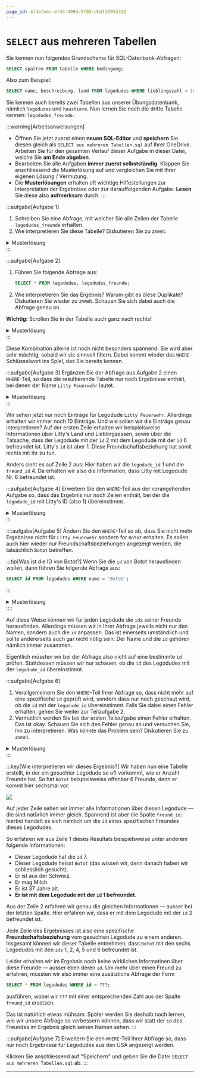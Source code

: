 ```yaml
---
page_id: 4f4efe4c-ef43-499d-9f02-dbd115954312
---
```


# `SELECT` aus mehreren Tabellen

Sie kennen nun folgendes Grundschema für SQL-Datenbank-Abfragen:

```sql
SELECT spalten FROM tabelle WHERE bedingung;
```

Also zum Beispiel:

```sql
SELECT name, beschreibung, land FROM legodudes WHERE lieblingszahl < 100;
```

Sie kennen auch bereits zwei Tabellen aus unserer Übungsdatenbank, nämlich `legodudes` und `haustiere`. Nun lernen Sie noch die dritte Tabelle kennen: `legodudes_freunde`.

:::warning[Arbeitsanweisungen]

- Öffnen Sie jetzt zuerst einen **neuen SQL-Editor** und **speichern** Sie diesen gleich als `SELECT aus mehreren Tabellen.sql` auf Ihrer OneDrive. Arbeiten Sie für den gesamten Verlauf dieser Aufgabe in dieser Datei, welche Sie **am Ende abgeben**.
- Bearbeiten Sie alle Aufgaben **immer zuerst selbstständig**. Klappen Sie anschliessend die Musterlösung auf und vergleichen Sie mit Ihrer eigenen Lösung / Vermutung.
- Die **Musterlösungen** erhalten oft wichtige Hilfestellungen zur Interpretation der Ergebnisse oder zur darauffolgenden Aufgabe. **Lesen** Sie diese also **aufmerksam** durch. :::

:::aufgabe[Aufgabe 1]

1. Schreiben Sie eine Abfrage, mit welcher Sie alle Zeilen der Tabelle `legodudes_freunde` erhalten.
2. Wie interpretieren Sie diese Tabelle? Diskutieren Sie zu zweit.

<details>
    <summary>Musterlösung</summary>
    <div>
        1. ```sql SELECT * FROM legodudes_freunde; ``` 2. Die Tabelle gibt an, welcher Legodude mit welchem
        anderen Legodude befreundet ist. Jeder Legodude hat eine `id` (sie können auch nochmal `SELECT * FROM
        legodudes` ausführen, um sich davon zu überzeugen). Jede Zeile in der Tabelle `legodudes_freunde`
        stellt eine Freundschaftsbeziehung dar: der Legodude mit der ID in der Spalte `legodude_id` ist
        befreundet mit dem Legodude mit der ID in der Spalte `freund_id`.
    </div>
</details>
:::

:::aufgabe[Aufgabe 2]

1. Führen Sie folgende Abfrage aus:
    ```sql
    SELECT * FROM legodudes, legodudes_freunde;
    ```
2. Wie interpretieren Sie das Ergebnis? Warum gibt es diese Duplikate? Diskutieren Sie wieder zu zweit. Schauen Sie sich dabei auch die Abfrage genau an.

**Wichtig:** Scrollen Sie in der Tabelle auch ganz nach rechts!

<details>
  <summary>Musterlösung</summary>
  <div>
    Das Ergebnis besteht aus allen möglichen Kombinationen aus je einer Zeile aus der Tabelle `legodudes` und einer Zeile aus `legodudes_freunde`.

    Deshalb sehen wir jeden Legodude auch immer 10x nacheinander: die `legodudes_freunde`-Tabelle hat nämlich 10 Zeilen. Jede `legodudes`-Zeile wird also einmal mit jeder `legodudes_freunde`-Zeile kombiniert.

  </div>
</details>
:::

Diese Kombination alleine ist noch nicht besonders spannend. Sie wird aber sehr mächtig, sobald wir sie sinnvoll filtern. Dabei kommt wieder das `WHERE`-Schlüsselwort ins Spiel, das Sie bereits kennen.

:::aufgabe[Aufgabe 3] Ergänzen Sie der Abfrage aus Aufgabe 2 einen `WHERE`-Teil, so dass die resultierende Tabelle nur noch Ergebnisse enthält, bei denen der Name `Litty Feuerwehr` lautet.

<details>
  <summary>Musterlösung</summary>

  <div>
    ```sql
    SELECT * FROM legodudes, legodudes_freunde WHERE name = 'Litty Feuerwehr';
    ```
  </div>
</details>
:::

Wir sehen jetzt nur noch Einträge für Legodude `Litty Feuerwehr`. Allerdings erhalten wir immer noch 10 Einträge. Und wie sollen wir die Einträge genau interpretieren? Auf der ersten Zeile erhalten wir beispielsweise Informationen über Litty's Land und Lieblingsessen, sowie über die Tatsache, dass der Legodude mit der `id` 2 mit dem Legodude mit der `id` 6 befreundet ist. Litty's `id` ist aber 1. Diese Freundschaftsbeziehung hat somit nichts mit ihr zu tun.

Anders sieht es auf Zeile 2 aus: Hier haben wir die `legodude_id` 1 und die `freund_id` 4. Da erhalten wir also die Information, dass Litty mit Legodude Nr. 6 befreundet ist.

:::aufgabe[Aufgabe 4] Erweitern Sie den `WHERE`-Teil aus der vorangehenden Aufgabe so, dass das Ergebnis nur noch Zeilen enthält, bei der die `legodude_id` mit Litty's ID (also 1) übereinstimmt.

<details>
  <summary>Musterlösung</summary>
  <div>
    ```sql
    SELECT * FROM legodudes, legodudes_freunde WHERE name = 'Litty Feuerwehr' AND legodude_id = 1;
    ```

    Und schon haben wir nur noch denjenigen Eintrag, der auch tatsächlich Litty betrifft.

  </div>
</details>
:::

::::aufgabe[Aufgabe 5] Ändern Sie den `WHERE`-Teil so ab, dass Sie nicht mehr Ergebnisse nicht für `Litty Feuerwehr` sondern for `Botot` erhalten. Es sollen auch hier wieder nur Freundschaftsbeziehungen angezeigt werden, die tatsächlich `Botot` betreffen.

:::tip[Was ist die ID von Botot?] Wenn Sie die `id` von Botot herausfinden wollen, dann führen Sie folgende Abfrage aus:

```sql
SELECT id FROM legodudes WHERE name = 'Botot';
```

:::

<details>
  <summary>Musterlösung</summary>
  <div>
    Mit der obigen Abfrage finden wir heraus, dass Botot die `id` 7 hat. Die Abfrage aus der vorangehenden Aufgabe können wir also wie folgt abändern:

    ```sql
    SELECT * FROM legodudes, legodudes_freunde WHERE name = 'Botot' AND legodude_id = 7
    ```

    Anders als bei der vorangehenden Aufgabe sehen wir hier trotzdem noch fünf Zeilen. Das liegt ganz einfach daran, dass `Botot` gemäss der `legodudes_freunde`-Tabelle mit fünf anderen Legodudes befreundet ist: seine `id` 6 steht bei fünf Zeilen in der `legodude_id`-Spalte.

  </div>
</details>
::::

Auf diese Weise können wir für jeden Legodude die `id`s seiner Freunde herausfinden. Allerdings müssen wir in Ihrer Abfrage jeweils nicht nur den Namen, sondern auch die `id` anpassen. Das ist einerseits umständlich und sollte andererseits auch gar nicht nötig sein: Der Name und die `id` gehören nämlich immer zusammen.

Eigentlich müssten wir bei der Abfrage also nicht auf eine bestimmte `id` prüfen. Stattdessen müssen wir nur schauen, ob die `id` des Legodudes mit der `legodude_id` übereinstimmt.

:::aufgabe[Aufgabe 6]

1. Verallgemeinern Sie den `WHERE`-Teil Ihrer Abfrage so, dass nicht mehr auf eine spezifische `id` geprüft wird, sondern dass nur noch geschaut wird, ob die `id` mit der `legodude_id` übereinstimmt. Falls Sie dabei einen Fehler erhalten, gehen Sie weiter zur Teilaufgabe 2.
2. Vermutlich werden Sie bei der ersten Teilaufgabe einen Fehler erhalten. Das ist okay. Schauen Sie sich den Fehler genau an und versuchen Sie, ihn zu interpretieren. Was könnte das Problem sein? Diskutieren Sie zu zweit.

<details>
  <summary>Musterlösung</summary>
  <div>
    #### Teilaufgabe 1
    ```sql
    SELECT * FROM legodudes, legodudes_freunde WHERE name = 'Botot' AND legodude_id = id;
    ```

    #### Teilaufgabe 2
    Bei der obigen Abfrage erhalten wir den Fehler `ambiguous column name: id` (dt.: _mehrdeutiger Zeilenname: id_).
    <br />
    Wenn Sie sich das Resultat der Abfrage
    ```sql
    SELECT * FROM legodudes, legodudes_freunde;
    ```
    genau ansehen, stellen Sie fest, dass dort tatsächlich zwei Spalten namens `id` vorkommen. Das liegt daran, dass sowohl die Tabelle `legodudes` als auch die Tabelle `legodudes_freunde` je eine Spalte `id` haben. In dieser Abfrage werden alle Spalten beider Tabellen kombiniert und somit erhalten wir im Ergebnis zwei Spalten namens `id`.
    <br />
    Das wird dann ein Problem, wenn wir uns bei der Abfrage
    ```sql
    SELECT * FROM legodudes, legodudes_freunde WHERE name = 'Botot' AND legodude_id = id;
    ```
    auf die Spalte `id` beziehen wollen: SQL weiss nicht, welche der beiden `id`-Spalten jetzt gemeint ist. Wir müssen das also präzisieren.
    <br />
    Das tun wir, indem wir nicht nur den Spaltennamen nennen, sondern das Schema `tabellenname.spaltenname` verwenden. Da es und hier um die `id`-Spalte der `legodudes`-Tabelle geht, wäre das also `legodudes.id`.
    <br />
    Wir erhalten damit die folgende korrigierte, funktionierende Abfrage:
    ```sql
    SELECT * FROM legodudes, legodudes_freunde WHERE name = 'Botot' AND legodude_id = legodudes.id;
    ```

  </div>
</details>
:::

:::key[Wie interpretieren wir dieses Ergebnis?] Wir haben nun eine Tabelle erstellt, in der ein gesuchter Legodude so oft vorkommt, wie er Anzahl Freunde hat. So hat `Botot` beispielsweise offenbar 6 Freunde, denn er kommt hier sechsmal vor:

![](img/freunde.png)

Auf jeder Zeile sehen wir immer alle Informationen über diesen Legodude — die sind natürlich immer gleich. Spannend ist aber die Spalte `freund_id`: hierbei handelt es sich nämlich um die `id` eines spezifischen Freundes dieses Legodudes.

So erfahren wir aus Zeile 1 dieses Resultats beispielsweise unter anderem folgende Informationen:

- Dieser Legodude hat die `id` 7.
- Dieser Legodude heisst `Botot` (das wissen wir, denn danach haben wir schliesslich gesucht).
- Er ist aus der Schweiz.
- Er mag Milch.
- Er ist 37 Jahre alt.
- **Er ist mit dem Legodude mit der `id` 1 befreundet.**

Aus der Zeile 2 erfahren wir genau die gleichen Informationen — ausser bei der letzten Spalte. Hier erfahren wir, dass er mit dem Legodude mit der `id` 2 befreundet ist.

Jede Zeile des Ergebnisses ist also eine spezifische **Freundschaftsbeziehung** vom gesuchten Legodude zu einem anderen. Insgesamt können wir dieser Tabelle entnehmen, dass `Botot` mit den sechs Legodudes mit den `ids` 1, 2, 4, 5 und 6 befreundet ist.

Leider erhalten wir im Ergebnis noch keine wirklichen Informatinen über diese Freunde — ausser eben deren `id`. Um mehr über einen Freund zu erfahren, müssten wir also immer eine zusätzliche Abfrage der Form

```sql
SELECT * FROM legodudes WHERE id = ???;
```

ausführen, wobei wir `???` mit einer entsprechenden Zahl aus der Spalte `freund_id` ersetzen.

Das ist natürlich etwas mühsam. Später werden Sie deshalb noch lernen, wie wir unsere Abfrage so verbessern können, dass wir statt der `id` des Freundes im Ergebnis gleich seinen Namen sehen. :::

:::aufgabe[Aufgabe 7] Erweitern Sie den `WHERE`-Teil Ihrer Abfrage so, dass nur noch Ergebnisse für Legodudes aus den USA angezeigt werden.

Klicken Sie anschliessend auf "Speichern" und geben Sie die Datei `SELECT aus mehreren Tabellen.sql` ab. :::

---
